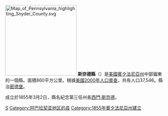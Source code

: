 {{unreferenced|time=2009-5-10}}

[[File:Map_of_Pennsylvania_highlighting_Snyder_County.svg|225px]]
'''斯奈德縣'''（{{lang-en|Snyder County}}）是[[美國|美國]][[賓夕法尼亞州|賓夕法尼亞州]]中部偏東的一個縣。面積860平方公里。根據[[美國2000年人口普查|美國2000年人口普查]]，共有人口37,546。縣治[[密德堡_(賓夕法尼亞州)|密德堡]]。

成立於1855年3月2日，縣名紀念第三任州長[[西門·斯奈德|西門·斯奈德]]。
{{Pennsylvania-stub}}
{{Pennsylvania}}

[[Category:賓夕法尼亞州行政區劃|S]]
[[Category:阿巴拉契亚地区的县|Category:阿巴拉契亚地区的县]]
[[Category:1855年賓夕法尼亞州建立|Category:1855年賓夕法尼亞州建立]]